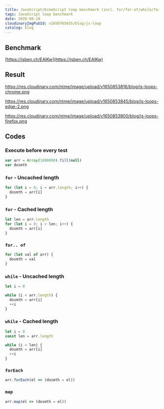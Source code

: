 ```yaml
---
title: JavaScript/EcmaScript loop benchmark (incl. for/for-of/while/forEach/map)
tags: JavaScript loop benchmark
date: 2020-09-18
cloudinaryImgPubId: v1650765655/blog/js-loop
catalog: blog
---
```


## Benchmark

[https://jsben.ch/EAlKw](https://jsben.ch/EAlKw)

## Result

https://res.cloudinary.com/ntme/image/upload/v1650853816/blog/js-loops-chrome.png

https://res.cloudinary.com/ntme/image/upload/v1650853845/blog/js-loops-edge-2.png

https://res.cloudinary.com/ntme/image/upload/v1650853800/blog/js-loops-firefox.png

## Codes

### Execute before every test

```js
var arr = Array(1000000).fill(null)
var dosmth
```

### `for` - Uncached length

```js
for (let i = 0; i < arr.length; i++) {
  dosmth = arr[i]
}
```

### `for` - Cached length

```js
let len = arr.length
for (let i = 0; i < len; i++) {
  dosmth = arr[i]
}
```

### `for.. of`

```js
for (let val of arr) {
  dosmth = val
}
```

### `while` - Uncached length

```js
let i = 0

while (i < arr.length) {
  dosmth = arr[i]
  ++i
}
```

### `while` - Cached length

```js
let i = 0
const len = arr.length

while (i < len) {
  dosmth = arr[i]
  ++i
}
```

### `forEach`

```js
arr.forEach(el => (dosmth = el))
```

### `map`

```js
arr.map(el => (dosmth = el))
```
